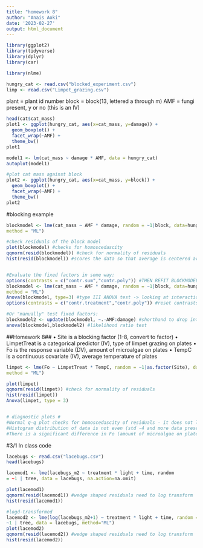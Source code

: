 ```yaml
---
title: "homework 8"
author: "Anais Aoki"
date: '2023-02-27'
output: html_document
---
```


```r

library(ggplot2)
library(tidyverse)
library(dplyr)
library(car)

library(nlme)

hungry_cat <- read.csv("blocked_experiment.csv")
limp <- read.csv("Limpet_grazing.csv")

```
plant = plant id number
block = block(13, lettered a through m)
AMF = fungi present, y or no (this is an IV)

```r

head(cat$cat_mass)
plot1 <- ggplot(hungry_cat, aes(x=cat_mass, y=damage)) +
  geom_boxplot() +
  facet_wrap(~AMF) +
  theme_bw()
plot1

model1 <- lm(cat_mass ~ damage * AMF, data = hungry_cat)
autoplot(model1)

#plot cat mass against block
plot2 <- ggplot(hungry_cat, aes(x=cat_mass, y=block)) +
  geom_boxplot() +
  facet_wrap(~AMF) +
  theme_bw()
plot2
```

#blocking example
```r
blockmodel <- lme(cat_mass ~ AMF * damage, random = ~1|block, data=hungry_cat, 
method = "ML")

#check residuals of the block model
plot(blockmodel) #checks for homoscedascity 
qqnorm(resid(blockmodel)) #check for normality of residuals
hist(resid(blockmodel)) #scores the data so that average is centered around zero and you have standard deviations on either size 


#Evaluate the fixed factors in some way:
options(contrasts = c("contr.sum","contr.poly")) #THEN REFIT BLOCKMODEL
blockmodel <- lme(cat_mass ~ AMF * damage, random = ~1|block, data=hungry_cat, 
method = "ML")
Anova(blockmodel, type=3) #type III ANOVA test -> looking at interaction
options(contrasts = c("contr.treatment","contr.poly")) #reset contrasts

#Or "manually" test fixed factors:
blockmodel2 <- update(blockmodel, ~.-AMF:damage) #shorthand to drop interaction
anova(blockmodel,blockmodel2) #likelihood ratio test
```

##Homework 8##
• Site is a blocking factor (1-8, convert to factor)
• LimpetTreat is a categorical predictor (IV), type of limpet grazing on plates
• Fo is the response variable (DV), amount of microalgae on plates
• TempC is a continuous covariate (IV), average temperature of plates
```r

limpet <- lme(Fo ~ LimpetTreat * TempC, random = ~1|as.factor(Site), data=limp, 
method = "ML")

plot(limpet)
qqnorm(resid(limpet)) #check for normality of residuals
hist(resid(limpet)) 
Anova(limpet, type = 3)


# diagnostic plots #
#Normal q-q plot checks for homoscedascity of residuals - it does not look terrible but does not look great either. There is a little variation in the distribution of residuals across the regression line (line is not straight and outliers of residuals are present at the lower and upper ends) 
#Histogram distribution of data is not even (std -4 and more data present in the upper limit of the mean (0))
#There is a significant difference in Fo (amount of microalgae on plates) between limpet treatment (p=5.814e-08, df =3). Temperature does not significantly differ in amount of microalge (0.06009, df=1), only when interaction of limpet treatment is present (p=6.285e-06, df =3)


```

#3/1 In class code
```r

lacebugs <- read.csv("lacebugs.csv")
head(lacebugs)

lacemod1 <- lme(lacebugs_m2 ~ treatment * light + time, random 
= ~1 | tree, data = lacebugs, na.action=na.omit)

plot(lacemod1)
qqnorm(resid(lacemod1)) #wedge shaped residuals need to log transform 
hist(resid(lacemod1)) 

#logd-transformed
lacemod2 <- lme(log(lacebugs_m2+1) ~ treatment * light + time, random = 
~1 | tree, data = lacebugs, method="ML")
plot(lacemod2)
qqnorm(resid(lacemod2)) #wedge shaped residuals need to log transform 
hist(resid(lacemod2)) 
```